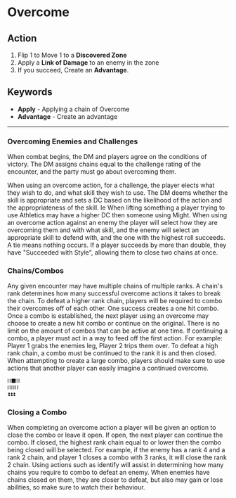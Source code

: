 # Overcome

## Action

1.  Flip 1 to Move 1 to a **Discovered Zone**
1.  Apply a **Link of Damage** to an enemy in the zone
1.  If you succeed, Create an **Advantage**.

## Keywords

-   **Apply** - Applying a chain of Overcome
-   **Advantage** - Create an advantage

---

### Overcoming Enemies and Challenges

When combat begins, the DM and players agree on the conditions of victory. The DM assigns chains equal to the challenge rating of the encounter, and the party must go about overcoming them.

When using an overcome action, for a challenge, the player elects what they wish to do, and what skill they wish to use. The DM deems whether the skill is appropriate and sets a DC based on the likelihood of the action and the appropriateness of the skill. Ie When lifting something a player trying to use Athletics may have a higher DC then someone using Might. When using an overcome action against an enemy the player will select how they are overcoming them and with what skill, and the enemy will select an appropriate skill to defend with, and the one with the highest roll succeeds. A tie means nothing occurs. If a player succeeds by more than double, they have "Succeeded with Style", allowing them to close two chains at once.

### Chains/Combos

Any given encounter may have multiple chains of multiple ranks. A chain's rank determines how many successful overcome actions it takes to break the chain. To defeat a higher rank chain, players will be required to combo their overcomes off of each other. One success creates a one hit combo. Once a combo is established, the next player using an overcome may choose to create a new hit combo or continue on the original. There is no limit on the amount of combos that can be active at one time. If continuing a combo, a player must act in a way to feed off the first action. For example: Player 1 grabs the enemies leg, Player 2 trips them over. To defeat a high rank chain, a combo must be continued to the rank it is and then closed. When attempting to create a large combo, players should make sure to use actions that another player can easily imagine a continued overcome.

```txt
⛓️⬛⛓️
⛓️⛓️⛓️
⏫⏫⏫
```

### Closing a Combo

When completing an overcome action a player will be given an option to close the combo or leave it open. If open, the next player can continue the combo. If closed, the highest rank chain equal to or lower then the combo being closed will be selected. For example, if the enemy has a rank 4 and a rank 2 chain, and player 1 closes a combo with 3 ranks, it will close the rank 2 chain. Using actions such as identify will assist in determining how many chains you require to combo to defeat an enemy. When enemies have chains closed on them, they are closer to defeat, but also may gain or lose abilities, so make sure to watch their behaviour.
